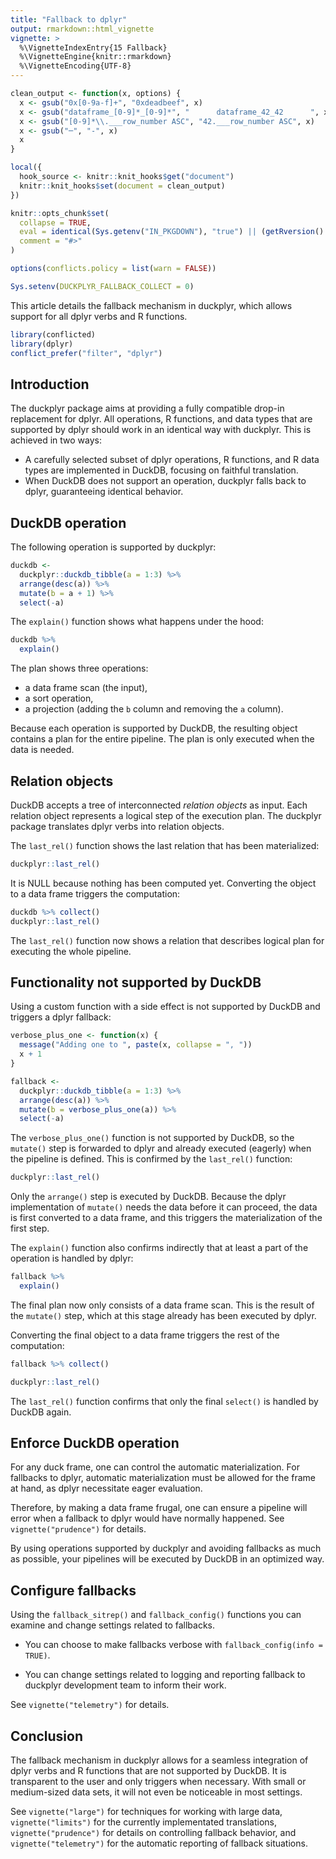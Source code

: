```yaml
---
title: "Fallback to dplyr"
output: rmarkdown::html_vignette
vignette: >
  %\VignetteIndexEntry{15 Fallback}
  %\VignetteEngine{knitr::rmarkdown}
  %\VignetteEncoding{UTF-8}
---
```


```r
clean_output <- function(x, options) {
  x <- gsub("0x[0-9a-f]+", "0xdeadbeef", x)
  x <- gsub("dataframe_[0-9]*_[0-9]*", "      dataframe_42_42      ", x)
  x <- gsub("[0-9]*\\.___row_number ASC", "42.___row_number ASC", x)
  x <- gsub("─", "-", x)
  x
}

local({
  hook_source <- knitr::knit_hooks$get("document")
  knitr::knit_hooks$set(document = clean_output)
})

knitr::opts_chunk$set(
  collapse = TRUE,
  eval = identical(Sys.getenv("IN_PKGDOWN"), "true") || (getRversion() >= "4.1" && rlang::is_installed(c("conflicted", "dbplyr", "nycflights13"))),
  comment = "#>"
)

options(conflicts.policy = list(warn = FALSE))

Sys.setenv(DUCKPLYR_FALLBACK_COLLECT = 0)
```

This article details the fallback mechanism in duckplyr, which allows support for all dplyr verbs and R functions.


```r
library(conflicted)
library(dplyr)
conflict_prefer("filter", "dplyr")
```


## Introduction

The duckplyr package aims at providing a fully compatible drop-in replacement for dplyr.
All operations, R functions, and data types that are supported by dplyr should work in an identical way with duckplyr.
This is achieved in two ways:

- A carefully selected subset of dplyr operations, R functions, and R data types are implemented in DuckDB, focusing on faithful translation.
- When DuckDB does not support an operation, duckplyr falls back to dplyr, guaranteeing identical behavior.

## DuckDB operation

The following operation is supported by duckplyr:

```r
duckdb <-
  duckplyr::duckdb_tibble(a = 1:3) %>%
  arrange(desc(a)) %>%
  mutate(b = a + 1) %>%
  select(-a)
```

The `explain()` function shows what happens under the hood:

```r
duckdb %>%
  explain()
```

The plan shows three operations:

- a data frame scan (the input),
- a sort operation,
- a projection (adding the `b` column and removing the `a` column).

Because each operation is supported by DuckDB, the resulting object contains a plan for the entire pipeline.
The plan is only executed when the data is needed.

## Relation objects

DuckDB accepts a tree of interconnected _relation objects_ as input.
Each relation object represents a logical step of the execution plan.
The duckplyr package translates dplyr verbs into relation objects.

The `last_rel()` function shows the last relation that has been materialized:

```r
duckplyr::last_rel()
```

It is NULL because nothing has been computed yet.
Converting the object to a data frame triggers the computation:

```r
duckdb %>% collect()
duckplyr::last_rel()
```

The `last_rel()` function now shows a relation that describes logical plan for executing the whole pipeline.

## Functionality not supported by DuckDB

Using a custom function with a side effect is not supported by DuckDB and triggers a dplyr fallback:

```r
verbose_plus_one <- function(x) {
  message("Adding one to ", paste(x, collapse = ", "))
  x + 1
}

fallback <-
  duckplyr::duckdb_tibble(a = 1:3) %>%
  arrange(desc(a)) %>%
  mutate(b = verbose_plus_one(a)) %>%
  select(-a)
```

The `verbose_plus_one()` function is not supported by DuckDB, so the `mutate()` step is forwarded to dplyr and already executed (eagerly) when the pipeline is defined.
This is confirmed by the `last_rel()` function:

```r
duckplyr::last_rel()
```

Only the `arrange()` step is executed by DuckDB.
Because the dplyr implementation of `mutate()` needs the data before it can proceed, the data is first converted to a data frame, and this triggers the materialization of the first step.

The `explain()` function also confirms indirectly that at least a part of the operation is handled by dplyr:

```r
fallback %>%
  explain()
```

The final plan now only consists of a data frame scan.
This is the result of the `mutate()` step, which at this stage already has been executed by dplyr.

Converting the final object to a data frame triggers the rest of the computation:

```r
fallback %>% collect()

duckplyr::last_rel()
```

The `last_rel()` function confirms that only the final `select()` is handled by DuckDB again.

## Enforce DuckDB operation

For any duck frame, one can control the automatic materialization.
For fallbacks to dplyr, automatic materialization must be allowed for the frame at hand, as dplyr necessitate eager evaluation.

Therefore, by making a data frame frugal, one can ensure a pipeline will error when a fallback to dplyr would have normally happened.
See `vignette("prudence")` for details.

By using operations supported by duckplyr and avoiding fallbacks as much as possible, your pipelines will be executed by DuckDB in an optimized way.

## Configure fallbacks

Using the `fallback_sitrep()` and `fallback_config()` functions you can examine and change settings related to fallbacks.

- You can choose to make fallbacks verbose with `fallback_config(info = TRUE)`.

- You can change settings related to logging and reporting fallback to duckplyr development team to inform their work.

See `vignette("telemetry")` for details.

## Conclusion

The fallback mechanism in duckplyr allows for a seamless integration of dplyr verbs and R functions that are not supported by DuckDB.
It is transparent to the user and only triggers when necessary.
With small or medium-sized data sets, it will not even be noticeable in most settings.

See `vignette("large")` for techniques for working with large data, `vignette("limits")` for the currently implementated translations, `vignette("prudence")` for details on controlling fallback behavior, and `vignette("telemetry")` for the automatic reporting of fallback situations.
